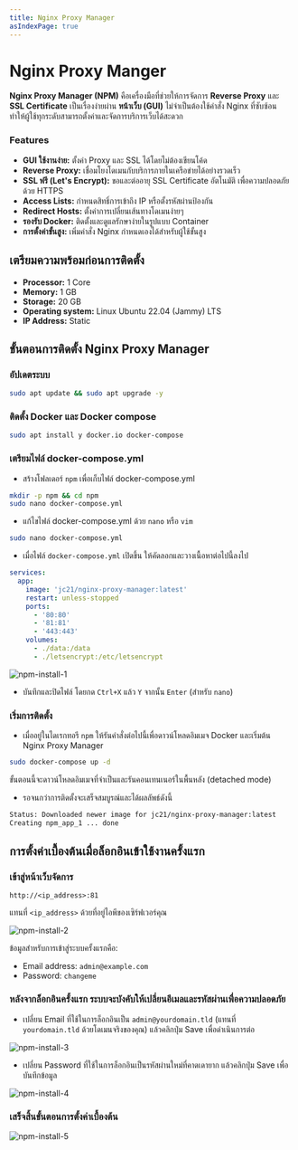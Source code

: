 ```yaml
---
title: Nginx Proxy Manager
asIndexPage: true
---
```



# Nginx Proxy Manger

**Nginx Proxy Manager (NPM)** คือเครื่องมือที่ช่วยให้การจัดการ **Reverse Proxy** และ **SSL Certificate** เป็นเรื่องง่ายผ่าน **หน้าเว็บ (GUI)** ไม่จำเป็นต้องใช้คำสั่ง Nginx ที่ซับซ้อน ทำให้ผู้ใช้ทุกระดับสามารถตั้งค่าและจัดการบริการเว็บได้สะดวก

### Features

- **GUI ใช้งานง่าย:** ตั้งค่า Proxy และ SSL ได้โดยไม่ต้องเขียนโค้ด
- **Reverse Proxy:** เชื่อมโยงโดเมนกับบริการภายในเครือข่ายได้อย่างรวดเร็ว
- **SSL ฟรี (Let's Encrypt):** ขอและต่ออายุ SSL Certificate อัตโนมัติ เพื่อความปลอดภัยด้วย HTTPS
- **Access Lists:** กำหนดสิทธิ์การเข้าถึง IP หรือตั้งรหัสผ่านป้องกัน
- **Redirect Hosts:** ตั้งค่าการเปลี่ยนเส้นทางโดเมนง่ายๆ
- **รองรับ Docker:** ติดตั้งและดูแลรักษาง่ายในรูปแบบ Container
- **การตั้งค่าขั้นสูง:** เพิ่มคำสั่ง Nginx กำหนดเองได้สำหรับผู้ใช้ขั้นสูง

## เตรียมความพร้อมก่อนการติดตั้ง

- **Processor:** 1 Core
- **Memory:** 1 GB
- **Storage:** 20 GB
- **Operating system:** Linux Ubuntu 22.04 (Jammy) LTS
- **IP Address:** Static

## ขั้นตอนการติดตั้ง Nginx Proxy Manager

<Steps>

### อัปเดตระบบ

```bash
sudo apt update && sudo apt upgrade -y
```

### ติดตั้ง Docker และ Docker compose

```bash
sudo apt install y docker.io docker-compose
```

### เตรียมไฟล์ docker-compose.yml

- สร้างโฟลเดอร์ `npm` เพื่อเก็บไฟล์ docker-compose.yml

```bash
mkdir -p npm && cd npm
sudo nano docker-compose.yml
```

- แก้ไขไฟล์ docker-compose.yml ด้วย `nano` หรือ `vim`

```bash
sudo nano docker-compose.yml
```

- เมื่อไฟล์ `docker-compose.yml` เปิดขึ้น ให้คัดลอกและวางเนื้อหาต่อไปนี้ลงไป

```yml
services:
  app:
    image: 'jc21/nginx-proxy-manager:latest'
    restart: unless-stopped
    ports:
      - '80:80'
      - '81:81'
      - '443:443'
    volumes:
      - ./data:/data
      - ./letsencrypt:/etc/letsencrypt
```

![npm-install-1](/server/npm/npm-install-1.png)

- บันทึกและปิดไฟล์ โดยกด `Ctrl+X` แล้ว `Y` จากนั้น `Enter` (สำหรับ `nano`)

### เริ่มการติดตั้ง

- เมื่ออยู่ในไดเรกทอรี `npm` ให้รันคำสั่งต่อไปนี้เพื่อดาวน์โหลดอิมเมจ Docker และเริ่มต้น Nginx Proxy Manager

```bash
sudo docker-compose up -d
```

ขั้นตอนนี้จะดาวน์โหลดอิมเมจที่จำเป็นและรันคอนเทนเนอร์ในพื้นหลัง (detached mode)

- รอจนกว่าการติดตั้งจะเสร็จสมบูรณ์และได้ผลลัพธ์ดังนี้

```bash
Status: Downloaded newer image for jc21/nginx-proxy-manager:latest
Creating npm_app_1 ... done
```

</Steps>

## การตั้งค่าเบื้องต้นเมื่อล็อกอินเข้าใช้งานครั้งแรก

<Steps>

### เข้าสู่หน้าเว็บจัดการ

```
http://<ip_address>:81
```

แทนที่ `<ip_address>` ด้วยที่อยู่ไอพีของเซิร์ฟเวอร์คุณ

![npm-install-2](/server/npm/npm-install-2.png)

ข้อมูลสำหรับการเข้าสู่ระบบครั้งแรกคือ:

- Email address: `admin@example.com`
- Password: `changeme`

### หลังจากล็อกอินครั้งแรก ระบบจะบังคับให้เปลี่ยนอีเมลและรหัสผ่านเพื่อความปลอดภัย

- เปลี่ยน Email ที่ใช้ในการล็อกอินเป็น `admin@yourdomain.tld` (แทนที่ `yourdomain.tld` ด้วยโดเมนจริงของคุณ) แล้วคลิกปุ่ม Save เพื่อดำเนินการต่อ

![npm-install-3](/server/npm/npm-install-3.png)

- เปลี่ยน Password ที่ใช้ในการล็อกอินเป็นรหัสผ่านใหม่ที่คาดเดายาก แล้วคลิกปุ่ม Save เพื่อบันทึกข้อมูล

![npm-install-4](/server/npm/npm-install-4.png)

### เสร็จสิ้นขั้นตอนการตั้งค่าเบื้องต้น

![npm-install-5](/server/npm/npm-install-5.png)

</Steps>